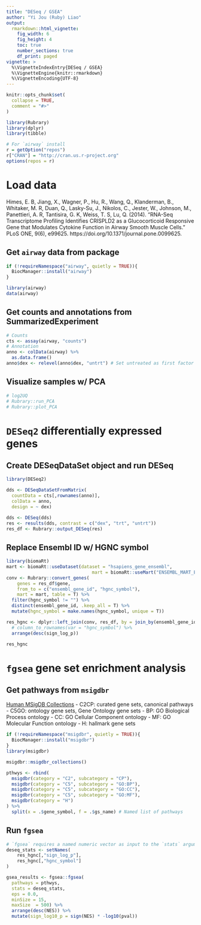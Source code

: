```yaml
---
title: "DESeq / GSEA"
author: "Yi Jou (Ruby) Liao"
output: 
  rmarkdown::html_vignette:
    fig_width: 6
    fig_height: 4
    toc: true
    number_sections: true
    df_print: paged
vignette: >
  %\VignetteIndexEntry{DESeq / GSEA}
  %\VignetteEngine{knitr::rmarkdown}
  %\VignetteEncoding{UTF-8}
---
```


```r
knitr::opts_chunk$set(
  collapse = TRUE,
  comment = "#>"
)
```

```r
library(Rubrary)
library(dplyr)
library(tibble)

# For `airway` install
r = getOption("repos")
r["CRAN"] = "http://cran.us.r-project.org"
options(repos = r)
```

# Load data

Himes, E. B, Jiang, X., Wagner, P., Hu, R., Wang, Q., Klanderman, B., Whitaker, M. R, Duan, Q., Lasky-Su, J., Nikolos, C., Jester, W., Johnson, M., Panettieri, A. R, Tantisira, G. K, Weiss, T. S, Lu, Q. (2014). “RNA-Seq Transcriptome Profiling Identifies CRISPLD2 as a Glucocorticoid Responsive Gene that Modulates Cytokine Function in Airway Smooth Muscle Cells.” PLoS ONE, 9(6), e99625. https://doi.org/10.1371/journal.pone.0099625.

## Get `airway` data from package
```r
if (!requireNamespace("airway", quietly = TRUE)){
  BiocManager::install("airway")
}

library(airway)
data(airway)
```

## Get counts and annotations from SummarizedExperiment
```r
# Counts
cts <- assay(airway, "counts")
# Annotation
anno <- colData(airway) %>%
  as.data.frame()
anno$dex <- relevel(anno$dex, "untrt") # Set untreated as first factor
```

## Visualize samples w/ PCA
```r
# log2UQ
# Rubrary::run_PCA
# Rubrary::plot_PCA
```


# `DESeq2` differentially expressed genes

## Create DESeqDataSet object and run DESeq
```r
library(DESeq2)

dds <- DESeqDataSetFromMatrix(
  countData = cts[,rownames(anno)],
  colData = anno,
  design = ~ dex)

dds <- DESeq(dds)
res <- results(dds, contrast = c("dex", "trt", "untrt"))
res_df <- Rubrary::output_DESeq(res)
```

## Replace Ensembl ID w/ HGNC symbol
```r
library(biomaRt)
mart <- biomaRt::useDataset(dataset = "hsapiens_gene_ensembl",
                                mart = biomaRt::useMart("ENSEMBL_MART_ENSEMBL"))
conv <- Rubrary::convert_genes(
    genes = res_df$gene,
    from_to = c("ensembl_gene_id", "hgnc_symbol"),
    mart = mart, table = T) %>%
  filter(hgnc_symbol != "") %>%
  distinct(ensembl_gene_id, .keep_all = T) %>%
  mutate(hgnc_symbol = make.names(hgnc_symbol, unique = T))

res_hgnc <- dplyr::left_join(conv, res_df, by = join_by(ensembl_gene_id == gene)) %>%
  # column_to_rownames(var = "hgnc_symbol") %>%
  arrange(desc(sign_log_p))

res_hgnc
```

# `fgsea` gene set enrichment analysis

## Get pathways from `msigdbr`

[Human MSigDB Collections](https://www.gsea-msigdb.org/gsea/msigdb/collections.jsp)
- C2CP: curated gene sets, canonical pathways
- C5GO: ontology gene sets, Gene Ontology gene sets
  - BP: GO Biological Process ontology
  - CC: GO Cellular Component ontology
  - MF: GO Molecular Function ontology
- H: hallmark gene sets

```r
if (!requireNamespace("msigdbr", quietly = TRUE)){
  BiocManager::install("msigdbr")
}
library(msigdbr)

msigdbr::msigdbr_collections()

pthwys <- rbind(
  msigdbr(category = "C2", subcategory = "CP"),
  msigdbr(category = "C5", subcategory = "GO:BP"),
  msigdbr(category = "C5", subcategory = "GO:CC"),
  msigdbr(category = "C5", subcategory = "GO:MF"),
  msigdbr(category = "H")
) %>%
  split(x = .$gene_symbol, f = .$gs_name) # Named list of pathways
```

## Run `fgsea`

```r
# `fgsea` requires a named numeric vector as input to the `stats` argument
deseq_stats <- setNames(
    res_hgnc[,"sign_log_p"], 
    res_hgnc[,"hgnc_symbol"]
)

gsea_results <- fgsea::fgsea(
  pathways = pthwys,
  stats = deseq_stats,
  eps = 0.0,
  minSize = 15,
  maxSize  = 500) %>%
  arrange(desc(NES)) %>%
  mutate(sign_log10_p = sign(NES) * -log10(pval))
```


